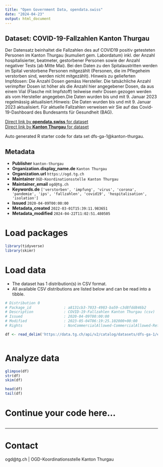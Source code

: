 ```yaml
---
title: "Open Government Data, opendata.swiss"
date: "2024-04-23"
output: html_document
---
```


## Dataset: COVID-19-Fallzahlen Kanton Thurgau

Der Datensatz beinhaltet die Fallzahlen des auf COVID19 positiv getesteten Personen im Kanton Thurgau (kumuliert gem. Labordatum) inkl. der Anzahl hospitalisierter, beatmeter, gestorbener Personen sowie der Anzahl negativer Tests (ab Mitte Mai). Bei den Daten zu den Spitalaustritten werden im Spital verstorbene Personen mitgezählt (Personen, die im Pflegeheim verstorben sind, werden nicht mitgezählt). Hinweis zu gelieferten Impfdosen: Die Anzahl Dosen gemäss Hersteller. Die tatsächliche Anzahl verimpfter Dosen ist höher als die Anzahl hier angegebener Dosen, da aus einem Vial (Flasche mit Impfstoff) teilweise mehr Dosen gezogen werden als vom Hersteller angegeben.Die Daten wurden bis und mit 9. Januar 2023 regelmässig aktualisiert.Hinweis: Die Daten wurden bis und mit 9. Januar 2023 aktualisiert. Für aktuelle Fallzahlen verweisen wir Sie auf das Covid-19-Dashboard des Bundesamts für Gesundheit (BAG). 

[Direct link by **opendata.swiss** for dataset](https://opendata.swiss/de/dataset/covid-19-fallzahlen-kanton-thurgau)<br>
[Direct link by **Kanton Thurgau** for dataset](https://data.tg.ch/explore/dataset/dfs-ga-1/)

Auto generated R starter code for data set dfs-ga-1@kanton-thurgau.

## Metadata

- **Publisher** `kanton-thurgau`
- **Organization.display_name.de** `Kanton Thurgau`
- **Organization.url** `https://ogd.tg.ch`
- **Maintainer** `OGD-Koordinationsstelle Kanton Thurgau`
- **Maintainer_email** `ogd@tg.ch`
- **Keywords.de** `['verstorben', 'impfung', 'virus', 'corona', 'pandemie', 'ips', 'fallzahlen', 'covid19', 'hospitalisation', 'isolation']`
- **Issued** `2020-04-09T00:00:00`
- **Metadata_created** `2022-03-01T15:39:11.983651`
- **Metadata_modified** `2024-04-22T11:02:51.480505`


# Load packages

```r

library(tidyverse)
library(skimr)

```

# Load data

-   The dataset has 1 distribution(s) in CSV format.
-   All available CSV distributions are listed below and can be read into a tibble.

```r

# Distribution 0
# Package_id               : a8131cb3-7033-4983-ba59-c3d8fdd846b2
# Description              : COVID-19-Fallzahlen Kanton Thurgau (csv)
# Issued                   : 2020-04-09T00:00:00
# Modified                 : 2023-05-04T06:19:25.102000+00:00
# Rights                   : NonCommercialAllowed-CommercialAllowed-ReferenceRequired

df <- read_delim('https://data.tg.ch/api/v2/catalog/datasets/dfs-ga-1/exports/csv')



```

# Analyze data

```r

glimpse(df)
str(df)
skim(df)

head(df)
tail(df)

```

# Continue your code here...

```r

```

------------------------------------------------------------------------

# Contact

ogd@tg.ch | OGD-Koordinationsstelle Kanton Thurgau
